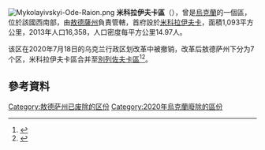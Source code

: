 [[Image:Mykolayivskyi-Ode-Raion.png|thumb]]
'''米科拉伊夫卡區'''（{{lang-uk|Миколаївський район}}），曾是[[烏克蘭|烏克蘭]]的一個區，位於該國西南部，由[[敖德薩州|敖德薩州]]負責管轄，首府設於[[米科拉伊夫卡_(敖德薩州)|米科拉伊夫卡]]，面積1,093平方公里，2013年人口16,358，人口密度每平方公里14.97人。

该区在2020年7月18日的乌克兰行政区划改革中被撤销，改革后敖德萨州下分为7个区，米科拉伊夫卡區合并至[[別列佐夫卡區|別列佐夫卡區]]<ref>{{Cite news|title=Про утворення та ліквідацію районів. Постанова Верховної Ради України № 807-ІХ.|url=http://www.golos.com.ua/article/333466|access-date=2020-10-03|date=2020-07-18|website=Голос України|language=uk}}</ref><ref name="2020_reform_maps">{{cite web |title=Нові райони: карти + склад |url=https://www.minregion.gov.ua/press/news/novi-rajony-karty-sklad/ |publisher=Міністерство розвитку громад та територій України |language=uk}}</ref>。

==參考資料==
{{Reflist}}

{{Odessa-geo-stub}}

{{DEFAULTSORT:Миколаївський район}}
[[Category:敖德萨州已废除的区份|Category:敖德萨州已废除的区份]]
[[Category:2020年烏克蘭廢除的區份|Category:2020年烏克蘭廢除的區份]]